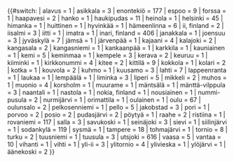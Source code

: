 {{#switch: {{lc:{{{1}}}}}
| alavus = 1
| asikkala = 3
| enontekiö = 177
| espoo = 9
| forssa = 1
| haapavesi = 2
| hanko = 1
| haukipudas = 11
| heinola = 1
| helsinki = 45
| himanka = 1
| huittinen = 1
| hyvinkää = 1
| hämeenlinna = 6
| ii, finland = 2
| iisalmi = 3
| iitti = 1
| imatra = 1
| inari, finland = 406
| janakkala = 1
| joensuu = 3
| jyväskylä = 7
| jämsä = 1
| järvenpää = 1
| kajaani = 4
| kalajoki = 2
| kangasala = 2
| kangasniemi = 1
| kankaanpää = 1
| karkkila = 1
| kauniainen = 1
| kemi = 5
| keminmaa = 1
| kempele = 3
| kerava = 2
| keuruu = 1
| kiiminki = 1
| kirkkonummi = 4
| kitee = 2
| kittilä = 9
| kokkola = 1
| kolari = 2
| kotka = 1
| kouvola = 2
| kuhmo = 1
| kuusamo = 3
| lahti = 7
| lappeenranta = 1
| laukaa = 1
| lempäälä = 1
| liminka = 3
| liperi = 5
| mikkeli = 2
| muhos = 1
| muonio = 4
| korsholm = 1
| muurame = 1
| mäntsälä = 1
| mänttä-vilppula = 3
| naantali = 1
| nastola = 1
| nokia, finland = 1
| nousiainen = 1
| nummi-pusula = 2
| nurmijärvi = 1
| orimattila = 1
| oulainen = 1
| oulu = 67
| oulunsalo = 2
| pelkosenniemi = 1
| pello = 5
| jakobstad = 3
| pori = 1
| porvoo = 2
| posio = 2
| pudasjärvi = 2
| pöytyä = 1
| raahe = 2
| ristiina = 1
| rovaniemi = 117
| salla = 3
| savukoski = 1
| seinäjoki = 3
| sievi = 1
| siilinjärvi = 1
| sodankylä = 119
| sysmä = 1
| tampere = 18
| tohmajärvi = 1
| tornio = 8
| turku = 2
| tuusniemi = 1
| tuusula = 3
| utsjoki = 616
| vaasa = 5
| vantaa = 10
| vihanti = 1
| vihti = 1
| yli-ii = 3
| ylitornio = 4
| ylivieska = 1
| ylöjärvi = 1
| äänekoski = 2
}}<noinclude>[[Category:芬蘭城市信息框模板|{{PAGENAME}}]]
</noinclude>
